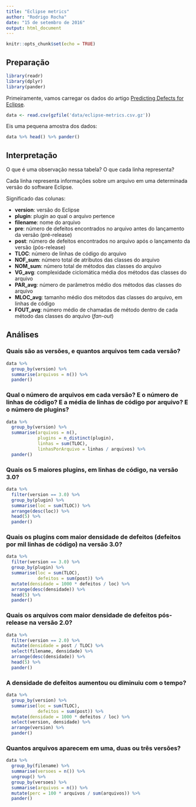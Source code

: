 ```yaml
---
title: "Eclipse metrics"
author: "Rodrigo Rocha"
date: "15 de setembro de 2016"
output: html_document
---
```


```r
knitr::opts_chunk$set(echo = TRUE)
```


## Preparação

```r
library(readr)
library(dplyr)
library(pander)
```

Primeiramente, vamos carregar os dados do artigo [Predicting Defects for Eclipse](https://www.st.cs.uni-saarland.de/publications/files/zimmermann-promise-2007.pdf).

```r
data <- read.csv(gzfile('data/eclipse-metrics.csv.gz'))
```

Eis uma pequena amostra dos dados:

```r
data %>% head() %>% pander()
```

## Interpretação

O que é uma observação nessa tabela? O que cada linha representa?

Cada linha representa informações sobre um arquivo em uma determinada versão do software Eclipse.

Significado das colunas:

- **version**: versão do Eclipse
- **plugin**: plugin ao qual o arquivo pertence
- **filename**: nome do arquivo
- **pre**: número de defeitos encontrados no arquivo antes do lançamento da versão (pré-release)
- **post**: número de defeitos encontrados no arquivo após o lançamento da versão (pós-release)
- **TLOC**: número de linhas de código do arquivo
- **NOF\_sum**: número total de atributos das classes do arquivo
- **NOM\_sum**: número total de métodos das classes do arquivo
- **VG\_avg**: complexidade ciclomática média dos métodos das classes do arquivo
- **PAR\_avg**: número de parâmetros médio dos métodos das classes do arquivo
- **MLOC\_avg**: tamanho médio dos métodos das classes do arquivo, em linhas de código
- **FOUT\_avg**: número médio de chamadas de método dentro de cada método das classes do arquivo (*fan-out*)

<!--
## Exploração

```r
glimpse(data)
```

```r
summary(data)
```
-->

## Análises

### Quais são as versões, e quantos arquivos tem cada versão?

```r
data %>%
  group_by(version) %>%
  summarise(arquivos = n()) %>%
  pander()
```

### Qual o número de arquivos em cada versão? E o número de linhas de código? E a média de linhas de código por arquivo? E o número de plugins?

```r
data %>%
  group_by(version) %>%
  summarise(arquivos = n(),
            plugins = n_distinct(plugin),
            linhas = sum(TLOC),
            linhasPorArquivo = linhas / arquivos) %>%
  pander()
```

### Quais os 5 maiores plugins, em linhas de código, na versão 3.0?

```r
data %>%
  filter(version == 3.0) %>%
  group_by(plugin) %>%
  summarise(loc = sum(TLOC)) %>%
  arrange(desc(loc)) %>%
  head(5) %>%
  pander()
```

### Quais os plugins com maior densidade de defeitos (defeitos por mil linhas de código) na versão 3.0?

```r
data %>%
  filter(version == 3.0) %>%
  group_by(plugin) %>%
  summarise(loc = sum(TLOC),
            defeitos = sum(post)) %>%
  mutate(densidade = 1000 * defeitos / loc) %>%
  arrange(desc(densidade)) %>%
  head(5) %>%
  pander()
```

### Quais os arquivos com maior densidade de defeitos pós-release na versão 2.0?

```r
data %>%
  filter(version == 2.0) %>%
  mutate(densidade = post / TLOC) %>%
  select(filename, densidade) %>%
  arrange(desc(densidade)) %>%
  head(5) %>%
  pander()
```

### A densidade de defeitos aumentou ou diminuiu com o tempo?

```r
data %>%
  group_by(version) %>%
  summarise(loc = sum(TLOC),
            defeitos = sum(post)) %>%
  mutate(densidade = 1000 * defeitos / loc) %>%
  select(version, densidade) %>%
  arrange(version) %>%
  pander()
```


### Quantos arquivos aparecem em uma, duas ou três versões?

```r
data %>%
  group_by(filename) %>%
  summarise(versoes = n()) %>%
  ungroup() %>%
  group_by(versoes) %>%
  summarise(arquivos = n()) %>%
  mutate(perc = 100 * arquivos / sum(arquivos)) %>%
  pander()
```

